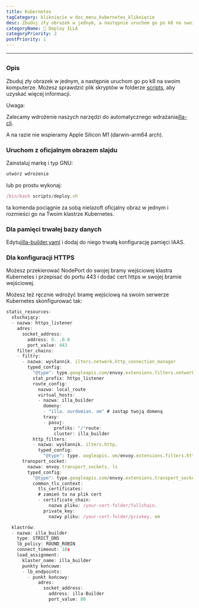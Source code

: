 ```yaml
---
title: Kubernetes
tagCategory: kliknięcie w doc_menu_kubernetes_kliknięcie
desc: Zbuduj zły obrazek w jednym, a następnie uruchom go po k8 na swoim komputerze.
categoryName: 👷 Deploy ILLA
categoryPriority: 2
postPriority: 1
---
```


* * *

## <Heading hidden>Kubernetes</Heading>

### Opis

Zbuduj zły obrazek w jednym, a następnie uruchom go po k8 na swoim komputerze. Możesz sprawdzić plik skryptów w folderze [scripts](https://github.com/illacloud/deploy-illa-manually/blob/main/kubernetes/scripts), aby uzyskać więcej informacji.

Uwaga:

Zalecamy wdrożenie naszych narzędzi do automatycznego wdrażania[illa-cli](https://github.com/illacloud/illa).

A na razie nie wspieramy Apple Silicon M1 (darwin-arm64 arch).

### Uruchom z oficjalnym obrazem slajdu

Zainstaluj markę i typ GNU:

```jsx
utwórz wdrożenie
```

lub po prostu wykonaj:

```jsx
/bin/bash scripts/deploy.sh
```

ta komenda pociągnie za sobą nielazoft oficjalny obraz w jednym i rozmieści go na Twoim klastrze Kubernetes.

### Dla pamięci trwałej bazy danych

Edytuj[illa-builder.yaml](https://github.com/illacloud/deploy-illa-manually/blob/main/kubernetes/illa-builder.yaml) i dodaj do niego trwałą konfigurację pamięci IAAS.

### Dla konfiguracji HTTPS

Możesz przekierować NodePort do swojej bramy wejściowej klastra Kubernetes i przepisać do portu 443 i dodać cert https w swojej bramie wejściowej.

Możesz też ręcznie wdrożyć bramę wejściową na swoim serwerze Kubernetes skonfigurować tak:

```jsx
static_resources:
  słuchający:
  - nazwa: https_listener
    adres:
      socket_address:
        address: 0. .0.0
        port_value: 443
    filter_chains:
    - filtry:
      - nazwa: wysłannik. ilters.network.http_connection_manager
        typed_config:
          "@type": type.googleapis.com/envoy.extensions.filters.network.http_connection_manager.v3. ttpConnectionManager
          stat_prefix: https_listener
          route_config:
            nazwa: local_route
            virtual_hosts:
            - nazwa: illa_builder
              domeny:
              - "illa. ourdomian. om" # zastąp twoją domeną
              trasy:
              - pasuj:
                  prefiks: "/"route:
                  cluster: illa_builder
          http_filters:
          - nazwa: wysłannik. ilters.http.
            typed_config:
              "@type": type. oogleapis. om/envoy.extensions.filters.http.router.v3.Router
      transport_socket:
        nazwa: envoy.transport_sockets. ls
        typed_config:
          "@type": type.googleapis.com/envoy.extensions.transport_sockets.tls.v3. ownstreamTlsContext
          common_tls_context:
            tls_certificates:
            # zamień to na plik cert
            - certificate_chain:
                nazwa pliku: /your-cert-folder/fullchain.
              private_key:
                nazwy pliku: /your-cert-folder/privkey. em

  klastrów:
  - nazwa: illa_builder
    type: STRICT_DNS
    lb_policy: ROUND_ROBIN
    connect_timeout: 10s
    load_assignment:
      klaster_name: illa_builder
      punkty końcowe:
      - lb_endpoints:
        - punkt końcowy:
            adres:
              socket_address:
                address: illa-Builder
                port_value: 80
```
